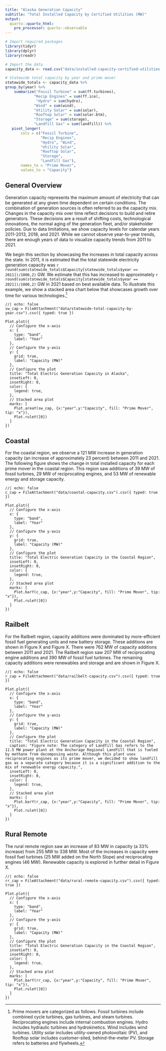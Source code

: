 ```yaml
---
title: "Alaska Generation Capacity"
subtitle: "Total Installed Capacity by Certified Utilities (MW)"
output:
  quarto::quarto_html:
    pre_processor: quarto::observable
---
```


```r
# Import required packages
library(tidyr)
library(dplyr)
library(readr)

# Import the data
capacity_data <- read.csv("data/installed-capacity-certified-utilities-mw.csv")

# Statewide total capacity by year and prime mover
statewide_totals <- capacity_data %>%
group_by(year) %>%
    summarize("Fossil Turbine" = sum(ff.turbines),
             "Recip Engines" = sum(ff.ice),
              "Hydro" = sum(hydro),
             "Wind" = sum(wind),
             "Utility Solar" = sum(solar),
             "Rooftop Solar" = sum(solar.btm),
             "Storage" = sum(storage),
             "Landfill Gas" = sum(landfill)) %>%
   pivot_longer(
       cols = c("Fossil Turbine", 
                "Recip Engines", 
                "Hydro", "Wind", 
                "Utility Solar", 
                "Rooftop Solar", 
                "Storage", 
                "Landfill Gas"),
       names_to = "Prime Mover",
       values_to = "Capacity")
```

## General Overview

Generation capacity represents the maximum amount of electricity that can be generated at any given time dependent on certain conditions. The combination of generation sources is often referred to as the capacity mix. Changes in the capacity mix over time reflect decisions to build and retire generators. These decisions are a result of shifting costs, technological innovations, the normal aging of the generation fleet, and/or stakeholder policies. Due to data limitations, we show capacity levels for calendar years 2011-2013, 2018, and 2021. While we cannot observe year-to-year trends, there are enough years of data to visualize capacity trends from 2011 to 2021.

We begin this section by showcasing the increases in total capacity across the state. In 2011, it is estimated that the total statewide electricity generation capacity was `r round(sum(statewide_totals$Capacity[statewide_totals$year == 2011])/1000,2)` GW. We estimate that this has increased to approximately `r round(sum(statewide_totals$Capacity[statewide_totals$year == 2021])/1000,2)` GW in 2021 based on best available data. To illustrate this example, we show a stacked area chart below that showcases growth over time for various technologies.[^1]

[^1]: Prime movers are categorized as follows. Fossil turbines include combined cycle turbines, gas turbines, and steam turbines. Reciprocating engines include internal combustion engines. Hydro includes hydraulic turbines and hydrokinetics. Wind includes wind turbines. Utility solar includes utility-owned photovoltaic (PV), and Rooftop solar includes customer-sited, behind-the-meter PV. Storage refers to batteries and flywheels.

```ojs
//| echo: false
sw_cap = FileAttachment("data/statewide-total-capacity-by-year.csv").csv({ typed: true })

Plot.plot({
  // Configure the x-axis
  x: {
    type: "band",
    label: "Year"
  },
  // Configure the y-axis
  y: {
    grid: true,
    label: "Capacity (MW)"
  },
  // Configure the plot
  title: "Total Electric Generation Capacity in Alaska",
  insetLeft: 0,
  insetRight: 0,
  color: {
    legend: true,
  },
  // Stacked area plot
  marks: [
    Plot.areaY(sw_cap, {x:"year",y:"Capacity", fill: "Prime Mover", tip: "x"}),
    Plot.ruleY([0])
  ]
})
```

## Coastal
For the coastal region, we observe a 121 MW increase in generation capacity (an increase of approximately 23 percent) between 2011 and 2021. The following figure shows the change in total installed capacity for each prime mover in the coastal region. This region saw additions of 39 MW of fossil turbines, 29 MW of reciprocating engines, and 53 MW of renewable energy and storage capacity.

```ojs
//| echo: false
c_cap = FileAttachment("data/coastal-capacity.csv").csv({ typed: true })

Plot.plot({
  // Configure the x-axis
  x: {
    type: "band",
    label: "Year"
  },
  // Configure the y-axis
  y: {
    grid: true,
    label: "Capacity (MW)"
  },
  // Configure the plot
  title: "Total Electric Generation Capacity in the Coastal Region",
  insetLeft: 0,
  insetRight: 0,
  color: {
    legend: true,
  },
  // Stacked area plot
  marks: [
    Plot.barY(c_cap, {x:"year",y:"Capacity", fill: "Prime Mover", tip: "x"}),
    Plot.ruleY([0])
  ]
})
```


## Railbelt
For the Railbelt region, capacity additions were dominated by more-efficient fossil fuel generating units and new battery storage. These additions are shown in Figure X and Figure X. There were 762 MW of capacity additions between 2011 and 2021. The Railbelt region saw 207 MW of reciprocating engine additions and 390 MW of fossil fuel turbines. The remaining capacity additions were renewables and storage and are shown in Figure X.

```ojs
//| echo: false
r_cap = FileAttachment("data/railbelt-capacity.csv").csv({ typed: true })

Plot.plot({
  // Configure the x-axis
  x: {
    type: "band",
    label: "Year"
  },
  // Configure the y-axis
  y: {
    grid: true,
    label: "Capacity (MW)"
  },
  // Configure the plot
  title: "Total Electric Generation Capacity in the Coastal Region",
  caption: "Figure note: The category of Landfill Gas refers to the 11.5 MW power plant at the Anchorage Regional Landfill that is fueled by methane from decomposing waste. Although this plant uses reciprocating engines as its prime mover, we decided to show landfill gas as a separate category because it is a significant addition to the mix of renewable energy capacity.",
  insetLeft: 0,
  insetRight: 0,
  color: {
    legend: true,
  },
  // Stacked area plot
  marks: [
    Plot.barY(r_cap, {x:"year",y:"Capacity", fill: "Prime Mover", tip: "x"}),
    Plot.ruleY([0])
  ]
})
```

## Rural Remote
The rural remote region saw an increase of 83 MW in capacity (a 33% increase) from 255 MW to 338 MW. Most of the increases in capacity were fossil fuel turbines (25 MW added on the North Slope) and reciprocating engines (46 MW). Renewable capacity is explored in further detail in Figure X.

```ojs
//| echo: false
rr_cap = FileAttachment("data/rural-remote-capacity.csv").csv({ typed: true })

Plot.plot({
  // Configure the x-axis
  x: {
    type: "band",
    label: "Year"
  },
  // Configure the y-axis
  y: {
    grid: true,
    label: "Capacity (MW)"
  },
  // Configure the plot
  title: "Total Electric Generation Capacity in the Coastal Region",
  insetLeft: 0,
  insetRight: 0,
  color: {
    legend: true,
  },
  // Stacked area plot
  marks: [
    Plot.barY(rr_cap, {x:"year",y:"Capacity", fill: "Prime Mover", tip: "x"}),
    Plot.ruleY([0])
  ]
})
```
